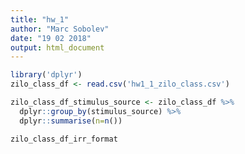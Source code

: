 ```yaml
---
title: "hw_1"
author: "Marc Sobolev"
date: "19 02 2018"
output: html_document
---
```


```r
library('dplyr')
zilo_class_df <- read.csv('hw1_1_zilo_class.csv')
```

```r
zilo_class_df_stimulus_source <- zilo_class_df %>% 
  dplyr::group_by(stimulus_source) %>% 
  dplyr::summarise(n=n())
```

```r
zilo_class_df_irr_format 
```
